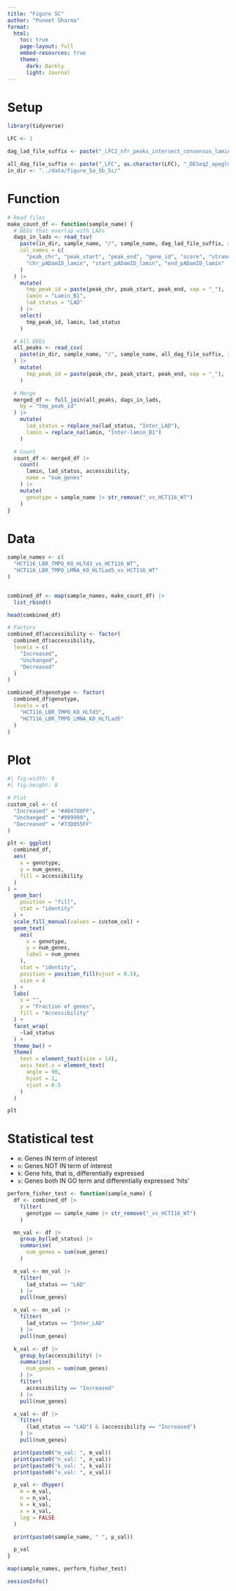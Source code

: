 ```yaml
---
title: "Figure 5C"
author: "Puneet Sharma"
format:
  html:
    toc: true
    page-layout: full
    embed-resources: true
    theme: 
      dark: Darkly
      light: Journal
---
```


# Setup

```r
library(tidyverse)
```

```r
LFC <- 1

dag_lad_file_suffix <- paste("_LFC2_nfr_peaks_intersect_consensus_laminB1.bed", sep = "")

all_dag_file_suffix <- paste("_LFC", as.character(LFC), "_DESeq2_apeglm_res.csv", sep = "")
in_dir <- "../data/figure_5a_5b_5c/"
```

# Function

```r
# Read files
make_count_df <- function(sample_name) {
  # DEGs that overlap with LADs
  dags_in_lads <- read_tsv(
    paste(in_dir, sample_name, "/", sample_name, dag_lad_file_suffix, sep = ""),
    col_names = c(
      "peak_chr", "peak_start", "peak_end", "gene_id", "score", "strand",
      "chr_pADamID_lamin", "start_pADamID_lamin", "end_pADamID_lamin"
    )
  ) |>
    mutate(
      tmp_peak_id = paste(peak_chr, peak_start, peak_end, sep = "_"),
      lamin = "Lamin_B1",
      lad_status = "LAD"
    ) |>
    select(
      tmp_peak_id, lamin, lad_status
    )

  # All DEGs
  all_peaks <- read_csv(
    paste(in_dir, sample_name, "/", sample_name, all_dag_file_suffix, sep = "")
  ) |>
    mutate(
      tmp_peak_id = paste(peak_chr, peak_start, peak_end, sep = "_"),
    )

  # Merge
  merged_df <- full_join(all_peaks, dags_in_lads,
    by = "tmp_peak_id"
  ) |>
    mutate(
      lad_status = replace_na(lad_status, "Inter_LAD"),
      lamin = replace_na(lamin, "Inter-lamin_B1")
    )

  # Count
  count_df <- merged_df |>
    count(
      lamin, lad_status, accessibility,
      name = "num_genes"
    ) |>
    mutate(
      genotype = sample_name |> str_remove("_vs_HCT116_WT")
    )
}
```

# Data

```r
sample_names <- c(
  "HCT116_LBR_TMPO_KO_HLTd3_vs_HCT116_WT",
  "HCT116_LBR_TMPO_LMNA_KO_HLTLad5_vs_HCT116_WT"
)


combined_df <- map(sample_names, make_count_df) |>
  list_rbind()
```

```r
head(combined_df)
```

```r
# Factors
combined_df$accessibility <- factor(
  combined_df$accessibility,
  levels = c(
    "Increased",
    "Unchanged",
    "Decreased"
  )
)

combined_df$genotype <- factor(
  combined_df$genotype,
  levels = c(
    "HCT116_LBR_TMPO_KO_HLTd3",
    "HCT116_LBR_TMPO_LMNA_KO_HLTLad5"
  )
)
```

# Plot

```r
#| fig-width: 8
#| fig-height: 8

# Plot
custom_col <- c(
  "Increased" = "#404788FF",
  "Unchanged" = "#999999",
  "Decreased" = "#73D055FF"
)

plt <- ggplot(
  combined_df,
  aes(
    x = genotype,
    y = num_genes,
    fill = accessibility
  )
) +
  geom_bar(
    position = "fill",
    stat = "identity"
  ) +
  scale_fill_manual(values = custom_col) +
  geom_text(
    aes(
      x = genotype,
      y = num_genes,
      label = num_genes
    ),
    stat = "identity",
    position = position_fill(vjust = 0.5),
    size = 4
  ) +
  labs(
    x = "",
    y = "Fraction of genes",
    fill = "Accessibility"
  ) +
  facet_wrap(
    ~lad_status
  ) +
  theme_bw() +
  theme(
    text = element_text(size = 14),
    axis.text.x = element_text(
      angle = 90,
      hjust = 1,
      vjust = 0.5
    )
  )

plt
```


# Statistical test

- `m`: Genes IN term of interest
- `n`: Genes NOT IN term of interest
- `k`: Gene hits, that is, differentially expressed
- `x`: Genes both IN GO term and differentially expressed 'hits'

```r
perform_fisher_test <- function(sample_name) {
  df <- combined_df |>
    filter(
      genotype == sample_name |> str_remove("_vs_HCT116_WT")
    )

  mn_val <- df |>
    group_by(lad_status) |>
    summarise(
      num_genes = sum(num_genes)
    )

  m_val <- mn_val |>
    filter(
      lad_status == "LAD"
    ) |>
    pull(num_genes)

  n_val <- mn_val |>
    filter(
      lad_status == "Inter_LAD"
    ) |>
    pull(num_genes)

  k_val <- df |>
    group_by(accessibility) |>
    summarise(
      num_genes = sum(num_genes)
    ) |>
    filter(
      accessibility == "Increased"
    ) |>
    pull(num_genes)

  x_val <- df |>
    filter(
      (lad_status == "LAD") & (accessibility == "Increased")
    ) |>
    pull(num_genes)

  print(paste0("m_val: ", m_val))
  print(paste0("n_val: ", n_val))
  print(paste0("k_val: ", k_val))
  print(paste0("x_val: ", x_val))

  p_val <- dhyper(
    m = m_val,
    n = n_val,
    k = k_val,
    x = x_val,
    log = FALSE
  )

  print(paste0(sample_name, " ", p_val))

  p_val
}

map(sample_names, perform_fisher_test)
```


```r
sessionInfo()
```
